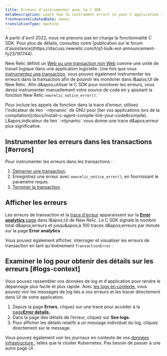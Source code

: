```yaml
---
title: Erreurs d'instrumenter avec le C SDK
metaDescription: Learn how to instrument errors in your C application so you can monitor them with New Relic.
freshnessValidatedDate: never
translationType: machine
---
```


<Callout variant="important" title="AVIS DE FIN DE VIE">
  À partir d&apos;avril 2022, nous ne prenons pas en charge la fonctionnalité C SDK. Pour plus de détails, consultez notre [publication sur le forum d&apos;assistance](https://discuss.newrelic.com/t/q1-bulk-eol-announcement-fy23/181744).
</Callout>

New Relic définit un [Web ou une transaction non Web](/docs/apm/transactions/intro-transactions/transactions-new-relic-apm) comme une unité de travail logique dans une application logicielle. Une fois que vous [instrumentez une transaction](/docs/instrument-transactions-c-agent), vous pouvez également instrumenter les erreurs dans la transaction afin de pouvoir les monitorer dans l&amp;apos;UI de New Relic. Afin d&amp;apos;utiliser le C SDK pour monitorer les erreurs, vous devez instrumenter manuellement votre source de code en y ajoutant la fonction New Relic `newrelic_notice_error()`.

<Callout variant="tip">
  Pour inclure les appels de fonction dans la trace d&apos;erreur, utilisez l&apos;indicateur de lien `-rdynamic` de GNU pour [lier vos applications lors de la compilation](/docs/install-c-agent-compile-link-your-code#compile). L&amp;apos;indicateur de lien `-rdynamic` vous donne une trace d&amp;apos;erreur plus significative.
</Callout>

## Instrumenter les erreurs dans les transactions [#errors]

Pour instrumenter les erreurs dans les transactions :

1. [Démarrer une transaction](/docs/instrument-transactions-c-agent#start-transaction).
2. Enregistrez une erreur avec `newrelic_notice_error()`, en fournissant le paramètre requis.
3. [Terminer la transaction](/docs/instrument-transactions-c-agent#end-transaction).

## Afficher les erreurs

Les erreurs de transaction et la [trace d&apos;erreur](#error-trace-examples) apparaissent sur la [<DNT>**Error analytics**</DNT> page](/docs/apm/applications-menu/error-analytics/error-analytics-manage-error-traces) dans l&amp;apos;UI de New Relic. Le C SDK signale le nombre total d&amp;apos;erreurs et jusqu&amp;apos;à 100 traces d&amp;apos;erreurs par minute sur la page <DNT>**Error analytics**</DNT> .

Vous pouvez également afficher, interroger et visualiser les erreurs de transaction en tant qu&apos;événement `TransactionError` .

## Examiner le log pour obtenir des détails sur les erreurs [#logs-context]

Vous pouvez rassembler vos données de log et d&apos;application pour rendre le dépannage plus facile et plus rapide. Avec [les logs en contexte](/docs/logs/logs-context/c-sdk-configure-logs-context/), vous pouvez voir les messages de log liés à vos erreurs et les tracer directement dans UI de votre application.

1. Depuis la page <DNT>**Errors**</DNT>, cliquez sur une trace pour accéder à la [page<DNT>**Error details**</DNT> ](/docs/apm/apm-ui-pages/error-analytics/errors-page-find-fix-verify-problems/).
2. Dans la page des détails de l’erreur, cliquez sur <DNT>**See logs**</DNT>.
3. Pour afficher les détails relatifs à un message individuel du log, cliquez directement sur le message.

Vous pouvez également voir les journaux en contexte de vos [données infrastructure ](/docs/logs/forward-logs/forward-your-logs-using-infrastructure-agent/), telles que le cluster Kubernetes. Pas besoin de passer à une autre page UI .